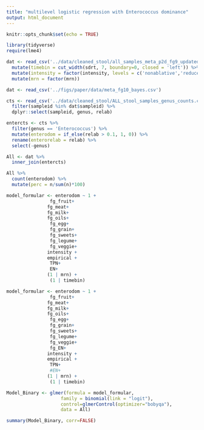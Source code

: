 ```yaml
---
title: "multilevel logistic regression with Enterococcus dominance"
output: html_document
---
```


```r
knitr::opts_chunk$set(echo = TRUE)
```

```r
library(tidyverse)
require(lme4)
```


```r
dat <- read_csv('../data/cleaned_stool/all_samples_meta_p2d_fg9_updated.csv') %>% 
  mutate(timebin = cut_width(sdrt, 7, boundary=0, closed = 'left')) %>% 
  mutate(intensity = factor(intensity, levels = c('nonablative','reduced','ablative'))) %>% 
  mutate(mrn = factor(mrn))

dat <- read_csv('../figs/paper/data/meta_fg10_bayes.csv') 

cts <- read_csv('../data/cleaned_stool/ALL_stool_samples_genus_counts.csv') %>% 
  filter(sampleid %in% dat$sampleid) %>% 
  dplyr::select(sampleid, genus, relab) 

entercts <- cts %>% 
  filter(genus == 'Enterococcus') %>% 
  mutate(enterodom = if_else(relab > 0.1, 1, 0)) %>% 
  rename(enterorelab = relab) %>% 
  select(-genus)

All <- dat %>% 
  inner_join(entercts)

All %>% 
  count(enterodom) %>% 
  mutate(perc = n/sum(n)*100)

model_formular <- enterodom ~ 1 +
                fg_fruit+
               fg_meat+
               fg_milk+
               fg_oils+
                fg_egg+ 
                fg_grain+
                fg_sweets+  
                fg_legume+
                fg_veggie+
               intensity +
               empirical +
                TPN+
                EN+
               (1 | mrn) +
                (1 | timebin)

model_formular <- enterodom ~ 1 +
                fg_fruit+
               fg_meat+
               fg_milk+
               fg_oils+
                fg_egg+ 
                fg_grain+
                fg_sweets+  
                fg_legume+
                fg_veggie+
                fg_EN+ 
               intensity +
               empirical +
                TPN+
                #EN+
               (1 | mrn) +
                (1 | timebin)

Model_Binary <- glmer(formula = model_formular,
                    family = binomial(link = "logit"),
                    control=glmerControl(optimizer="bobyqa"),
                    data = All)

summary(Model_Binary, corr=FALSE)
```
